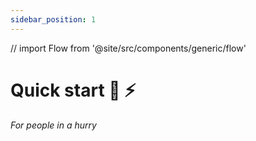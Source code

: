```yaml
---
sidebar_position: 1
---
```


// import Flow from '@site/src/components/generic/flow'

# Quick start 🚀 ⚡️
*For people in a hurry*

<QuickStart hideTitle />
